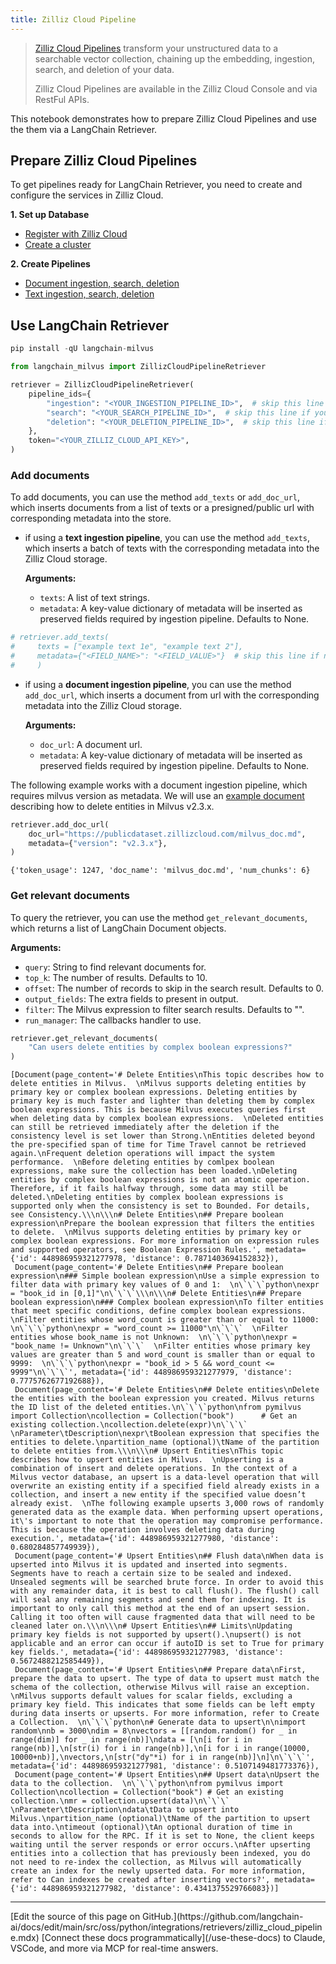 ```yaml
---
title: Zilliz Cloud Pipeline
---
```


> [Zilliz Cloud Pipelines](https://docs.zilliz.com/docs/pipelines) transform your unstructured data to a searchable vector collection, chaining up the embedding, ingestion, search, and deletion of your data.
>
> Zilliz Cloud Pipelines are available in the Zilliz Cloud Console and via RestFul APIs.

This notebook demonstrates how to prepare Zilliz Cloud Pipelines and use the them via a LangChain Retriever.

## Prepare Zilliz Cloud Pipelines

To get pipelines ready for LangChain Retriever, you need to create and configure the services in Zilliz Cloud.

**1. Set up Database**

- [Register with Zilliz Cloud](https://docs.zilliz.com/docs/register-with-zilliz-cloud)
- [Create a cluster](https://docs.zilliz.com/docs/create-cluster)

**2. Create Pipelines**

- [Document ingestion, search, deletion](https://docs.zilliz.com/docs/pipelines-doc-data)
- [Text ingestion, search, deletion](https://docs.zilliz.com/docs/pipelines-text-data)

## Use LangChain Retriever

```python
pip install -qU langchain-milvus
```

```python
from langchain_milvus import ZillizCloudPipelineRetriever

retriever = ZillizCloudPipelineRetriever(
    pipeline_ids={
        "ingestion": "<YOUR_INGESTION_PIPELINE_ID>",  # skip this line if you do NOT need to add documents
        "search": "<YOUR_SEARCH_PIPELINE_ID>",  # skip this line if you do NOT need to get relevant documents
        "deletion": "<YOUR_DELETION_PIPELINE_ID>",  # skip this line if you do NOT need to delete documents
    },
    token="<YOUR_ZILLIZ_CLOUD_API_KEY>",
)
```

### Add documents

To add documents, you can use the method `add_texts` or `add_doc_url`, which inserts documents from a list of texts or a presigned/public url with corresponding metadata into the store.

- if using a **text ingestion pipeline**, you can use the method `add_texts`, which inserts a batch of texts with the corresponding metadata into the Zilliz Cloud storage.

    **Arguments:**
  - `texts`: A list of text strings.
  - `metadata`: A key-value dictionary of metadata will be inserted as preserved fields required by ingestion pipeline. Defaults to None.

```python
# retriever.add_texts(
#     texts = ["example text 1e", "example text 2"],
#     metadata={"<FIELD_NAME>": "<FIELD_VALUE>"}  # skip this line if no preserved field is required by the ingestion pipeline
#     )
```

- if using a **document ingestion pipeline**, you can use the method `add_doc_url`, which inserts a document from url with the corresponding metadata into the Zilliz Cloud storage.

    **Arguments:**
  - `doc_url`: A document url.
  - `metadata`: A key-value dictionary of metadata will be inserted as preserved fields required by ingestion pipeline. Defaults to None.

The following example works with a document ingestion pipeline, which requires milvus version as metadata. We will use an [example document](https://publicdataset.zillizcloud.com/milvus_doc.md) describing how to delete entities in Milvus v2.3.x.

```python
retriever.add_doc_url(
    doc_url="https://publicdataset.zillizcloud.com/milvus_doc.md",
    metadata={"version": "v2.3.x"},
)
```

```output
{'token_usage': 1247, 'doc_name': 'milvus_doc.md', 'num_chunks': 6}
```

### Get relevant documents

To query the retriever, you can use the method `get_relevant_documents`, which returns a list of LangChain Document objects.

**Arguments:**

- `query`: String to find relevant documents for.
- `top_k`: The number of results. Defaults to 10.
- `offset`: The number of records to skip in the search result. Defaults to 0.
- `output_fields`: The extra fields to present in output.
- `filter`: The Milvus expression to filter search results. Defaults to "".
- `run_manager`: The callbacks handler to use.

```python
retriever.get_relevant_documents(
    "Can users delete entities by complex boolean expressions?"
)
```

```output
[Document(page_content='# Delete Entities\nThis topic describes how to delete entities in Milvus.  \nMilvus supports deleting entities by primary key or complex boolean expressions. Deleting entities by primary key is much faster and lighter than deleting them by complex boolean expressions. This is because Milvus executes queries first when deleting data by complex boolean expressions.  \nDeleted entities can still be retrieved immediately after the deletion if the consistency level is set lower than Strong.\nEntities deleted beyond the pre-specified span of time for Time Travel cannot be retrieved again.\nFrequent deletion operations will impact the system performance.  \nBefore deleting entities by comlpex boolean expressions, make sure the collection has been loaded.\nDeleting entities by complex boolean expressions is not an atomic operation. Therefore, if it fails halfway through, some data may still be deleted.\nDeleting entities by complex boolean expressions is supported only when the consistency is set to Bounded. For details, see Consistency.\\\n\\\n# Delete Entities\n## Prepare boolean expression\nPrepare the boolean expression that filters the entities to delete.  \nMilvus supports deleting entities by primary key or complex boolean expressions. For more information on expression rules and supported operators, see Boolean Expression Rules.', metadata={'id': 448986959321277978, 'distance': 0.7871403694152832}),
 Document(page_content='# Delete Entities\n## Prepare boolean expression\n### Simple boolean expression\nUse a simple expression to filter data with primary key values of 0 and 1:  \n\`\`\`python\nexpr = "book_id in [0,1]"\n\`\`\`\\\n\\\n# Delete Entities\n## Prepare boolean expression\n### Complex boolean expression\nTo filter entities that meet specific conditions, define complex boolean expressions.  \nFilter entities whose word_count is greater than or equal to 11000:  \n\`\`\`python\nexpr = "word_count >= 11000"\n\`\`\`  \nFilter entities whose book_name is not Unknown:  \n\`\`\`python\nexpr = "book_name != Unknown"\n\`\`\`  \nFilter entities whose primary key values are greater than 5 and word_count is smaller than or equal to 9999:  \n\`\`\`python\nexpr = "book_id > 5 && word_count <= 9999"\n\`\`\`', metadata={'id': 448986959321277979, 'distance': 0.7775762677192688}),
 Document(page_content='# Delete Entities\n## Delete entities\nDelete the entities with the boolean expression you created. Milvus returns the ID list of the deleted entities.\n\`\`\`python\nfrom pymilvus import Collection\ncollection = Collection("book")      # Get an existing collection.\ncollection.delete(expr)\n\`\`\`  \nParameter\tDescription\nexpr\tBoolean expression that specifies the entities to delete.\npartition_name (optional)\tName of the partition to delete entities from.\\\n\\\n# Upsert Entities\nThis topic describes how to upsert entities in Milvus.  \nUpserting is a combination of insert and delete operations. In the context of a Milvus vector database, an upsert is a data-level operation that will overwrite an existing entity if a specified field already exists in a collection, and insert a new entity if the specified value doesn’t already exist.  \nThe following example upserts 3,000 rows of randomly generated data as the example data. When performing upsert operations, it\'s important to note that the operation may compromise performance. This is because the operation involves deleting data during execution.', metadata={'id': 448986959321277980, 'distance': 0.680284857749939}),
 Document(page_content='# Upsert Entities\n## Flush data\nWhen data is upserted into Milvus it is updated and inserted into segments. Segments have to reach a certain size to be sealed and indexed. Unsealed segments will be searched brute force. In order to avoid this with any remainder data, it is best to call flush(). The flush() call will seal any remaining segments and send them for indexing. It is important to only call this method at the end of an upsert session. Calling it too often will cause fragmented data that will need to be cleaned later on.\\\n\\\n# Upsert Entities\n## Limits\nUpdating primary key fields is not supported by upsert().\nupsert() is not applicable and an error can occur if autoID is set to True for primary key fields.', metadata={'id': 448986959321277983, 'distance': 0.5672488212585449}),
 Document(page_content='# Upsert Entities\n## Prepare data\nFirst, prepare the data to upsert. The type of data to upsert must match the schema of the collection, otherwise Milvus will raise an exception.  \nMilvus supports default values for scalar fields, excluding a primary key field. This indicates that some fields can be left empty during data inserts or upserts. For more information, refer to Create a Collection.  \n\`\`\`python\n# Generate data to upsert\n\nimport random\nnb = 3000\ndim = 8\nvectors = [[random.random() for _ in range(dim)] for _ in range(nb)]\ndata = [\n[i for i in range(nb)],\n[str(i) for i in range(nb)],\n[i for i in range(10000, 10000+nb)],\nvectors,\n[str("dy"*i) for i in range(nb)]\n]\n\`\`\`', metadata={'id': 448986959321277981, 'distance': 0.5107149481773376}),
 Document(page_content='# Upsert Entities\n## Upsert data\nUpsert the data to the collection.  \n\`\`\`python\nfrom pymilvus import Collection\ncollection = Collection("book") # Get an existing collection.\nmr = collection.upsert(data)\n\`\`\`  \nParameter\tDescription\ndata\tData to upsert into Milvus.\npartition_name (optional)\tName of the partition to upsert data into.\ntimeout (optional)\tAn optional duration of time in seconds to allow for the RPC. If it is set to None, the client keeps waiting until the server responds or error occurs.\nAfter upserting entities into a collection that has previously been indexed, you do not need to re-index the collection, as Milvus will automatically create an index for the newly upserted data. For more information, refer to Can indexes be created after inserting vectors?', metadata={'id': 448986959321277982, 'distance': 0.4341375529766083})]
```

---

<Callout icon="pen-to-square" iconType="regular">
    [Edit the source of this page on GitHub.](https://github.com/langchain-ai/docs/edit/main/src/oss/python/integrations/retrievers/zilliz_cloud_pipeline.mdx)
</Callout>
<Tip icon="terminal" iconType="regular">
    [Connect these docs programmatically](/use-these-docs) to Claude, VSCode, and more via MCP for    real-time answers.
</Tip>
